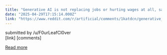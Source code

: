 ```yaml
---
title: "Generative AI is not replacing jobs or hurting wages at all, say economists"
date: "2025-04-29T17:15:14.000Z"
link: "https://www.reddit.com/r/artificial/comments/1katdcn/generative_ai_is_not_replacing_jobs_or_hurting/"
---
```


submitted by    /u/F0urLeafCl0ver  
 [link]   [comments]

[Read more](https://www.reddit.com/r/artificial/comments/1katdcn/generative_ai_is_not_replacing_jobs_or_hurting/)

